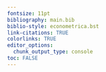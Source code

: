 ```yaml
---
fontsize: 11pt
bibliography: main.bib
biblio-style: econometrica.bst
link-citations: TRUE
colorlinks: TRUE
editor_options:
  chunk_output_type: console
toc: FALSE
---
```


